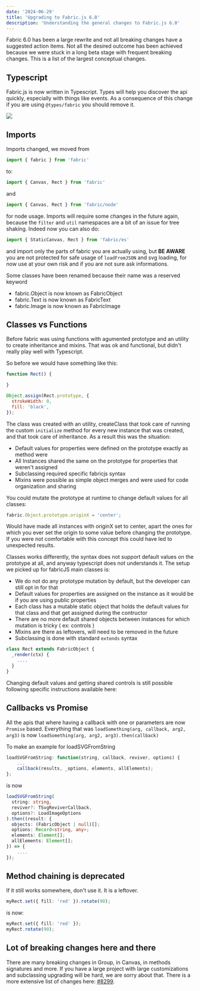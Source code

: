 ```yaml
---
date: '2024-06-29'
title: 'Upgrading to Fabric.js 6.0'
description: 'Understanding the general changes to Fabric.js 6.0'
---
```


Fabric 6.0 has been a large rewrite and not all breaking changes have a suggested action items.
Not all the desired outcome has been achieved because we were stuck in a long beta stage with frequent breaking changes.
This is a list of the largest conceptual changes.

## Typescript

Fabric.js is now written in Typescript. Types will help you discover the api quickly, especially with things like events.
As a consequence of this change if you are using `@types/fabric` you should remove it.

![](/article_assets/autocomplete.gif)

## Imports

Imports changed, we moved from
```js
import { fabric } from 'fabric'
```
to:
```js
import { Canvas, Rect } from 'fabric'
```
and
```js
import { Canvas, Rect } from 'fabric/node'
```
for node usage.
Imports will require some changes in the future again, because the `filter` and `util` namespaces are a bit of an issue for tree shaking.
Indeed now you can also do:
```js
import { StaticCanvas, Rect } from 'fabric/es'
```
and import only the parts of fabric you are actually using, but **BE AWARE** you are not protected for safe usage of `loadFromJSON` and svg loading, for now use at your own risk and if you are not sure ask informations.

Some classes have been renamed because their name was a reserved keyword
- fabric.Object is now known as FabricObject
- fabric.Text is now known as FabricText
- fabric.Image is now known as FabricImage

## Classes vs Functions

Before fabric was using functions with agumented prototype and an utility to create inheritance and mixins.
That was ok and functional, but didn't really play well with Typescript.

So before we would have something like this:

```js
function Rect() {

}

Object.assign(Rect.prototype, {
  strokeWidth: 0,
  fill: 'black',
});
```
The class was created with an utility, createClass that took care of running the custom `initialize` method for every new instance that was created, and that took care of inheritance.
As a result this was the situation:
- Default values for properties were defined on the prototype exactly as method were
- All Instances shared the same on the prototype for properties that weren't assigned
- Subclassing required specific fabricjs syntax
- Mixins were possible as simple object merges and were used for code organization and sharing

You could mutate the prototype at runtime to change default values for all classes:

```js
fabric.Object.prototype.originX = 'center';
```

Would have made all instances with originX set to center, apart the ones for which you ever set the origin to some value before changing the prototype.
If you were not comfortable with this concept this could have led to unexpected results.

Classes works differently, the syntax does not support default values on the prototype at all, and anyway typescript does not understands it.
The setup we picked up for fabricJS main classes is:
- We do not do any prototype mutation by default, but the developer can still opt in for that
- Default values for properties are assigned on the instance as it would be if you are using public properties
- Each class has a mutable static object that holds the default values for that class and that get assigned during the contructor
- There are no more default shared objects between instances for which mutation is tricky ( ex: controls )
- Mixins are there as leftovers, will need to be removed in the future
- Subclassing is done with standard `extends` syntax

```ts
class Rect extends FabricObject {
  _render(ctx) {
    ....
  }
}
```

Changing default values and getting shared controls is still possible following specific instructions available here:

## Callbacks vs Promise

All the apis that where having a callback with one or parameters are now `Promise` based.
Everything that was `loadSomething(arg, callback, arg2, arg3)` is now `loadSomething(arg, arg2, arg3).then(callback)`

To make an example for loadSVGFromString
```js
loadSVGFromString: function(string, callback, reviver, options) {
    ...
    callback(results, _options, elements, allElements);
};
```
is now
```ts
loadSVGFromString(
  string: string,
  reviver?: TSvgReviverCallback,
  options?: LoadImageOptions
).then((result: {
  objects: (FabricObject | null)[];
  options: Record<string, any>;
  elements: Element[];
  allElements: Element[];
}) => {
    ....
});
```

## Method chaining is deprecated
If it still works somewhere, don't use it. It is a leftover.
```ts
myRect.set({ fill: 'red' }).rotate(90);
```
is now:
```ts
myRect.set({ fill: 'red' });
myRect.rotate(90);
```

## Lot of breaking changes here and there

There are many breaking changes in Group, in Canvas, in methods signatures and more.
If you have a large project with large customizations and subclassing upgrading will be hard, we are sorry about that.
There is a more extensive list of changes here: [#8299](https://github.com/fabricjs/fabric.js/issues/8299).

